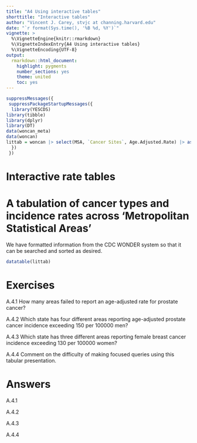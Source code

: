 ```yaml
---
title: "A4 Using interactive tables"
shorttitle: "Interactive tables"
author: "Vincent J. Carey, stvjc at channing.harvard.edu"
date: "`r format(Sys.time(), '%B %d, %Y')`"
vignette: >
  %\VignetteEngine{knitr::rmarkdown}
  %\VignetteIndexEntry{A4 Using interactive tables}
  %\VignetteEncoding{UTF-8}
output:
  rmarkdown::html_document:
    highlight: pygments
    number_sections: yes
    theme: united
    toc: yes
---
```


```r
suppressMessages({
 suppressPackageStartupMessages({
  library(YESCDS)
library(tibble)
library(dplyr)
library(DT)
data(woncan_meta)
data(woncan)
littab = woncan |> select(MSA, `Cancer Sites`, Age.Adjusted.Rate) |> as.data.frame()
  })
 })
```

# Interactive rate tables

# A tabulation of cancer types and incidence rates across 'Metropolitan Statistical Areas'

We have formatted information from the CDC WONDER system so that
it can be searched and sorted as desired.

```r
datatable(littab)
```

# Exercises

A.4.1 How many areas failed to report an age-adjusted rate for prostate cancer?

A.4.2 Which state has four different areas reporting age-adjusted prostate cancer incidence exceeding 150 per 100000 men?

A.4.3 Which state has three different areas reporting female breast cancer incidence exceeding 130 per 100000 women?

A.4.4 Comment on the difficulty of making focused queries using this tabular presentation.


# Answers

A.4.1

A.4.2

A.4.3

A.4.4
